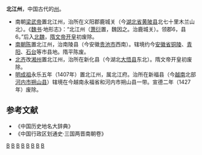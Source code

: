 '''北江州'''，中国古代的[[州|州]]。
* 南朝[[梁武帝|梁武帝]]置北江州，治所在义阳郡鹿城关（今[[湖北省|湖北省]][[黄陂县|黄陂县]]北七十里木兰山北）。《[[魏书|魏书]]·地形志》：“北江州（[[萧衍|萧衍]]置，魏因之。治鹿城关）。领郡6，县6。”后入[[北魏|北魏]]，[[隋文帝|隋文帝]][[开皇|开皇]]初废除。
* [[南朝陈|南朝陈]]置北江州，治南陵县（今安徽[[贵池市|贵池市]]西南）。辖境约今[[安徽省|安徽省]][[铜陵|铜陵]]、[[青阳|青阳]]、[[石台|石台]]等市县地。隋平陈废。
* [[北齐|北齐]]改[[湘州|湘州]]置北江州，治所在新化县（今湖北[[大悟县|大悟县]]东北）。隋文帝开皇初废除。
* [[明成祖|明成祖]]永乐五年（1407年）置北江州，属北江府。治所在新福县（今[[越南|越南]]北部[[河内市|河内市]][[朔山县|朔山县]]）辖境在今越南永福省和河内市朔山县一带。宣德二年（1427年）废除。
==参考文献==
* 《中国历史地名大辞典》
* 《中国行政区划通史·三国两晋南朝卷》
{{南朝行政区划|nocat}}
[[Category:南梁的州|B]]
[[Category:北魏的州|B]]
[[Category:东魏的州|B]]
[[Category:北齐的州|B]]
[[Category:南陈的州|B]]
[[Category:隋朝的州|B]]
[[Category:江苏的州|B]]
[[Category:湖北的州|B]]
